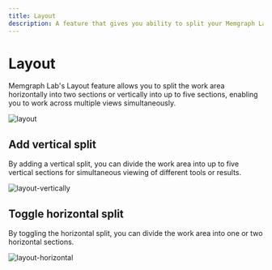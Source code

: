 ```yaml
---
title: Layout
description: A feature that gives you ability to split your Memgraph Lab screen vertically and horizontally.
---
```



# Layout

Memgraph Lab's Layout feature allows you to split the work area horizontally
into two sections or vertically into up to five sections, enabling you to work
across multiple views simultaneously.

![layout](/pages/data-visualization/features/layout/layout.png)

## Add vertical split

By adding a vertical split, you can divide the work area into up to five
vertical sections for simultaneous viewing of different tools or results.

![layout-vertically](/pages/data-visualization/features/layout/layout-vertically.gif)


## Toggle horizontal split

By toggling the horizontal split, you can divide the work area into one or two horizontal sections.

![layout-horizontal](/pages/data-visualization/features/layout/layout-horizontal.gif)


<CommunityLinks/>